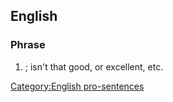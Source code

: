 ==English==

===Phrase===
{{head|en|phrase|head=[[how]] [[about]] [[that]]}}

# {{context|rhetorical question}} {{non-gloss definition|A general statement of [[surprise]] or [[bemusement]] with regard to a particular event.}}; isn't that good, or excellent, etc.

[[Category:English pro-sentences]]